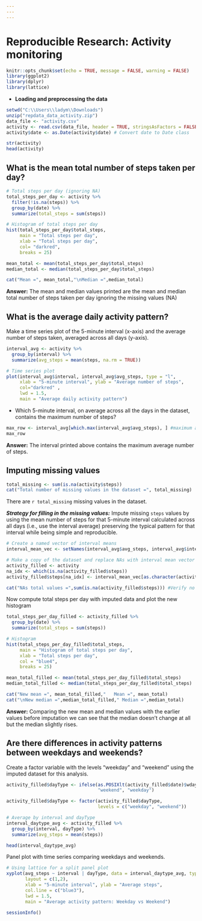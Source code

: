 ---
---
---

# Reproducible Research: Activity monitoring

```{r setup, include=FALSE}
knitr::opts_chunk$set(echo = TRUE, message = FALSE, warning = FALSE)
library(ggplot2)
library(dplyr)
library(lattice)
```

-   **Loading and preprocessing the data**

```{r load-data, echo = TRUE}
setwd("C:\\Users\\ladym\\Downloads")
unzip("repdata_data_activity.zip")
data_file <- "activity.csv"
activity <- read.csv(data_file, header = TRUE, stringsAsFactors = FALSE)
activity$date <- as.Date(activity$date) # Convert date to Date class

str(activity)
head(activity)
```

## What is the mean total number of steps taken per day?

```{r total-steps-per-day, echo = TRUE}
# Total steps per day (ignoring NA)
total_steps_per_day <- activity %>%
  filter(!is.na(steps)) %>%
  group_by(date) %>%
  summarize(total_steps = sum(steps))

# Histogram of total steps per day
hist(total_steps_per_day$total_steps,
     main = "Total steps per day",
     xlab = "Total steps per day",
     col= "darkred",
     breaks = 25)
```

```{r mean-median-per-day, echo = TRUE}
mean_total <- mean(total_steps_per_day$total_steps)
median_total <- median(total_steps_per_day$total_steps)

cat("Mean =", mean_total,"\nMedian =",median_total)
```

**Answer:** The mean and median values printed are the mean and median total number of steps taken per day ignoring the missing values (NA)

## What is the average daily activity pattern?

Make a time series plot of the 5-minute interval (x-axis) and the average number of steps taken, averaged across all days (y-axis).

```{r avg-interval-series, echo = TRUE}
interval_avg <- activity %>%
  group_by(interval) %>%
  summarize(avg_steps = mean(steps, na.rm = TRUE))

# Time series plot
plot(interval_avg$interval, interval_avg$avg_steps, type = "l",
     xlab = "5-minute interval", ylab = "Average number of steps",
     col="darkred" ,
     lwd = 1.5,
     main = "Average daily activity pattern")
```

-   Which 5-minute interval, on average across all the days in the dataset, contains the maximum number of steps?

```{r max-interval, echo = TRUE}
max_row <- interval_avg[which.max(interval_avg$avg_steps), ] #maximum average steps
max_row
```

**Answer:** The interval printed above contains the maximum average number of steps.

## Imputing missing values

```{r missing-count, echo = TRUE}
total_missing <- sum(is.na(activity$steps))
cat("Total number of missing values in the dataset =", total_missing)
```

There are `r total_missing` missing values in the dataset.

***Strategy for filling in the missing values:*** Impute missing `steps` values by using the mean number of steps for that 5-minute interval calculated across all days (i.e., use the interval average) preserving the typical pattern for that interval while being simple and reproducible.

```{r impute, echo = TRUE}
# Create a named vector of interval means
interval_mean_vec <- setNames(interval_avg$avg_steps, interval_avg$interval)

# Make a copy of the dataset and replace NAs with interval mean vector
activity_filled <- activity
na_idx <- which(is.na(activity_filled$steps))
activity_filled$steps[na_idx] <- interval_mean_vec[as.character(activity_filled$interval[na_idx])]

cat("NAs total values =",sum(is.na(activity_filled$steps))) #Verify no NAs remain
```

Now compute total steps per day with imputed data and plot the new histogram

```{r total-steps-per-day-imputed, echo = TRUE}
total_steps_per_day_filled <- activity_filled %>%
  group_by(date) %>%
  summarize(total_steps = sum(steps))

# Histogram
hist(total_steps_per_day_filled$total_steps,
     main = "Histogram of total steps per day",
     xlab = "Total steps per day",
     col = "blue4",
     breaks = 25)
```

```{r mean-median-imputed, echo = TRUE}
mean_total_filled <- mean(total_steps_per_day_filled$total_steps)
median_total_filled <- median(total_steps_per_day_filled$total_steps)

cat("New mean =", mean_total_filled,"   Mean =", mean_total)
cat("\nNew median =",median_total_filled," Median =",median_total)
```

**Answer:** Comparing the new mean and median values with the earlier values before imputation we can see that the median doesn't change at all but the median slightly rises.

## Are there differences in activity patterns between weekdays and weekends?

Create a factor variable with the levels "weekday" and "weekend" using the imputed dataset for this analysis.

```{r weekday-weekend, echo = TRUE}
activity_filled$dayType <- ifelse(as.POSIXlt(activity_filled$date)$wday %in% c(0, 6), #0=Sunday,6=Saturday
                                  "weekend", "weekday")

activity_filled$dayType <- factor(activity_filled$dayType, 
                                  levels = c("weekday", "weekend"))

# Average by interval and dayType
interval_daytype_avg <- activity_filled %>%
  group_by(interval, dayType) %>%
  summarize(avg_steps = mean(steps))

head(interval_daytype_avg)
```

Panel plot with time series comparing weekdays and weekends.

```{r panel-plot, echo = TRUE}
# Using lattice for a split panel plot 
xyplot(avg_steps ~ interval | dayType, data = interval_daytype_avg, type = "l",
       layout = c(1,2), 
       xlab = "5-minute interval", ylab = "Average steps",
       col.line = c("blue3"),
       lwd = 1.5,
       main = "Average activity pattern: Weekday vs Weekend")
```

```{r session-info, echo = TRUE}
sessionInfo()
```
